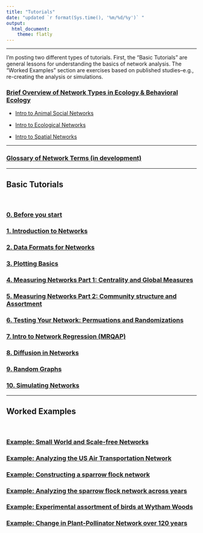 ```yaml
---
title: "Tutorials"
date: "updated `r format(Sys.time(), '%m/%d/%y')` "
output: 
  html_document:
    theme: flatly
---
```


--------------

I'm posting two different types of tutorials. First, the "Basic Tutorials" are general lessons for understanding the basics of network analysis. The "Worked Examples" section are exercises based on published studies--e.g., re-creating the analysis or simulations. 

### [Brief Overview of Network Types in Ecology & Behavioral Ecology](networktypes.html)

* [Intro to Animal Social Networks](networktypes_socialnetworks.html)

* [Intro to Ecological Networks](networktypes_ecolnets.html)

* [Intro to Spatial Networks](networktypes_spatialnets.html)

---

### [Glossary of Network Terms (in development)](glossary.html)

---

## Basic Tutorials
<br>

### [0. Before you start](00_before_you_start.html)

### [1. Introduction to Networks](01_intro.html)

### [2. Data Formats for Networks](02_dataformats.html)

### [3. Plotting Basics](03_plots.html)

### [4. Measuring Networks Part 1: Centrality and Global Measures](04_measuring.html)

### [5. Measuring Networks Part 2: Community structure and Assortment](05_community.html)

### [6. Testing Your Network: Permuations and Randomizations](06_permutations.html)

### [7. Intro to Network Regression (MRQAP)](07_mrqap.html)

### [8. Diffusion in Networks](08_diffusion.html)

### [9. Random Graphs](09_randomnets.html)

### [10. Simulating Networks](10_simulations.html)

--------

## Worked Examples
<br>

### [Example: Small World and Scale-free Networks](example1_smallworld.html)

### [Example: Analyzing the US Air Transportation Network](example_usairports.html)

### [Example: Constructing a sparrow flock network](example_make_sparrow_network.html)

### [Example: Analyzing the sparrow flock network across years](example_sparrownet_analysis.html)

### [Example: Experimental assortment of birds at Wytham Woods](example_assortment_in_wytham.html)

### [Example: Change in Plant-Pollinator Network over 120 years](example_Burkle2013.html)
